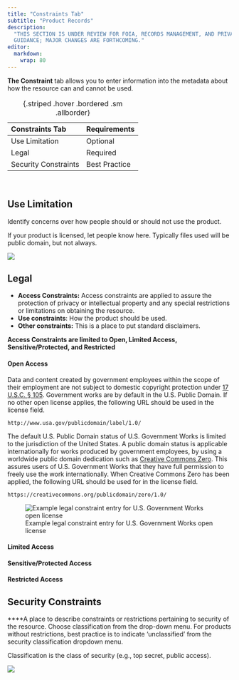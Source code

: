 ```yaml
---
title: "Constraints Tab"
subtitle: "Product Records"
description: 
  "THIS SECTION IS UNDER REVIEW FOR FOIA, RECORDS MANAGEMENT, AND PRIVACY POLICY
  GUIDANCE; MAJOR CHANGES ARE FORTHCOMING."
editor: 
  markdown: 
    wrap: 80
---
```


**The Constraint** tab allows you to enter information into the metadata about
how the resource can and cannot be used.

| Constraints Tab | Requirements     |
|:-----------------------------------------|:--------------|
| Use Limitation                           | Optional      |
| Legal                                    | Required      |
| Security Constraints                     | Best Practice |
: {.striped .hover .bordered .sm .allborder}   

<br/>

## Use Limitation

Identify concerns over how people should or should not use the product.

::: {.callout-note}
If your product is licensed, let people know here.
Typically files used will be public domain, but not always. 
:::

![](../../assets/use_limitation.png)

## Legal

-   **Access Constraints:** Access constraints are applied to assure the
    protection of privacy or intellectual property and any special restrictions
    or limitations on obtaining the resource.
-   **Use constraints**: How the product should be used.
-   **Other constraints:** This is a place to put standard disclaimers.

**Access Constraints are limited to Open, Limited Access, Sensitive/Protected,
and Restricted**

#### Open Access

Data and content created by government employees within the scope of their
employment are not subject to domestic copyright protection under [17 U.S.C. §
105](http://www.copyright.gov/title17/92chap1.html#105). Government works are by
default in the U.S. Public Domain. If no other open license applies, the
following URL should be used in the license field.

``` text
http://www.usa.gov/publicdomain/label/1.0/
```

The default U.S. Public Domain status of U.S. Government Works is limited to the
jurisdiction of the United States. A public domain status is applicable
internationally for works produced by government employees, by using a worldwide
public domain dedication such as [Creative Commons
Zero](https://creativecommons.org/publicdomain/zero/1.0/). This assures users of
U.S. Government Works that they have full permission to freely use the work
internationally. When Creative Commons Zero has been applied, the following URL
should be used for in the license field.

``` text
https://creativecommons.org/publicdomain/zero/1.0/
```

![Example legal constraint entry for U.S. Government Works open license](../../assets/example_legal_contraint_entry.png)

#### Limited Access

#### Sensitive/Protected Access

#### Restricted Access

## Security Constraints

\*\*\*\*A place to describe constraints or restrictions pertaining to security
of the resource. Choose classification from the drop-down menu. For products
without restrictions, best practice is to indicate 'unclassified' from the
security classification dropdown menu.

::: {.callout-note}
Classification is the class of security (e.g., top secret, public access). 
:::

![](../../assets/example_security.png)
